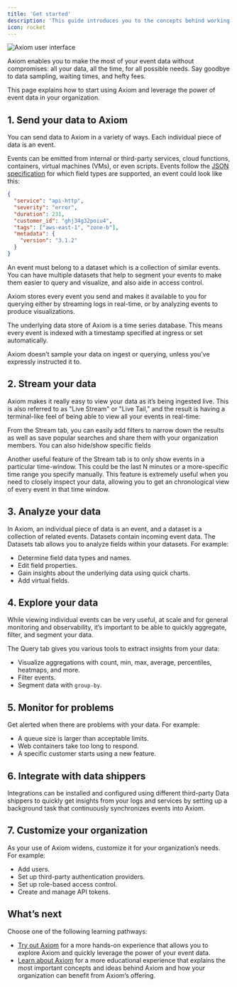 ```yaml
---
title: 'Get started'
description: 'This guide introduces you to the concepts behind working with Axiom and give a short introduction to each of the high-level features.'
icon: rocket
---
```


<Frame caption="Axiom user interface">
  <img src="/doc-assets/intro.png" alt="Axiom user interface" />
</Frame>

Axiom enables you to make the most of your event data without compromises: all your data, all the time, for all possible needs. Say goodbye to data sampling, waiting times, and hefty fees.

This page explains how to start using Axiom and leverage the power of event data in your organization.

## 1. Send your data to Axiom

You can send data to Axiom in a variety of ways. Each individual piece of data is an event.

Events can be emitted from internal or third-party services, cloud functions, containers, virtual machines (VMs), or even scripts. Events follow the [JSON specification](https://www.json.org/json-en.html) for which field types are supported, an event could look like this:

```json
{
  "service": "api-http",
  "severity": "error",
  "duration": 231,
  "customer_id": "ghj34g32poiu4",
  "tags": ["aws-east-1", "zone-b"],
  "metadata": {
    "version": "3.1.2"
  }
}
```

An event must belong to a dataset which is a collection of similar events. You can have multiple datasets that help to segment your events to make them easier to query and visualize, and also aide in access control.

Axiom stores every event you send and makes it available to you for querying either by streaming logs in real-time, or by analyzing events to produce visualizations.

The underlying data store of Axiom is a time series database. This means every event is indexed with a timestamp specified at ingress or set automatically.

Axiom doesn’t sample your data on ingest or querying, unless you’ve expressly instructed it to.

<Card title="Send data to Axiom" icon="paper-plane" href="/send-data/ingest" horizontal></Card>

## 2. Stream your data

Axiom makes it really easy to view your data as it’s being ingested live. This is also referred to as "Live Stream" or "Live Tail," and the result is having a terminal-like feel of being able to view all your events in real-time:

From the Stream tab, you can easily add filters to narrow down the results as well as save popular searches and share them with your organization members. You can also hide/show specific fields

Another useful feature of the Stream tab is to only show events in a particular time-window. This could be the last N minutes or a more-specific time range you specify manually. This feature is extremely useful when you need to closely inspect your data, allowing you to get an chronological view of every event in that time window.

<Card title="Stream data" icon="screencast" href="/query-data/stream" horizontal></Card>

## 3. Analyze your data

In Axiom, an individual piece of data is an event, and a dataset is a collection of related events. Datasets contain incoming event data. The Datasets tab allows you to analyze fields within your datasets. For example:

- Determine field data types and names.
- Edit field properties.
- Gain insights about the underlying data using quick charts.
- Add virtual fields.

<Card title="Analyze data" icon="server" href="/query-data/datasets" horizontal></Card>

## 4. Explore your data

While viewing individual events can be very useful, at scale and for general monitoring and observability, it’s important to be able to quickly aggregate, filter, and segment your data.

The Query tab gives you various tools to extract insights from your data:
- Visualize aggregations with count, min, max, average, percentiles, heatmaps, and more.
- Filter events.
- Segment data with `group-by`.

<Card title="Explore data" icon="magnifying-glass" href="/query-data/explore" horizontal></Card>

## 5. Monitor for problems

Get alerted when there are problems with your data. For example:

- A queue size is larger than acceptable limits.
- Web containers take too long to respond.
- A specific customer starts using a new feature.

<Card title="Monitor data" icon="desktop" href="/monitor-data/monitors" horizontal></Card>

## 6. Integrate with data shippers

Integrations can be installed and configured using different third-party Data shippers to quickly get insights from your logs and services by setting up a background task that continuously synchronizes events into Axiom.

<Card title="Integrate with data shippers" icon="ship" href="/send-data/ingest#data-shippers" horizontal></Card>

## 7. Customize your organization

As your use of Axiom widens, customize it for your organization’s needs. For example:

- Add users.
- Set up third-party authentication providers.
- Set up role-based access control.
- Create and manage API tokens.

<Card title="Customize your organization" icon="gear" href="/reference/settings" horizontal></Card>

## What’s next

Choose one of the following learning pathways:

- [Try out Axiom](/getting-started-guide/try-out-axiom) for a more hands-on experience that allows you to explore Axiom and quickly leverage the power of your event data.
- [Learn about Axiom](/getting-started-guide/learn-about-axiom) for a more educational experience that explains the most important concepts and ideas behind Axiom and how your organization can benefit from Axiom’s offering.

